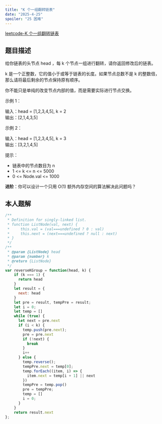 ```yaml
---
title: "K 个一组翻转链表"
date: "2025-4-25"
spoiler: "25 困难"
---
```


[leetcode-K 个一组翻转链表](https://leetcode.cn/problems/reverse-nodes-in-k-group/description/)

## 题目描述

给你链表的头节点 head ，每 k 个节点一组进行翻转，请你返回修改后的链表。

k 是一个正整数，它的值小于或等于链表的长度。如果节点总数不是 k 的整数倍，那么请将最后剩余的节点保持原有顺序。

你不能只是单纯的改变节点内部的值，而是需要实际进行节点交换。


  
示例 1：

输入：head = [1,2,3,4,5], k = 2  
输出：[2,1,4,3,5]  


示例 2：

输入：head = [1,2,3,4,5], k = 3  
输出：[3,2,1,4,5]  
 
提示：  
* 链表中的节点数目为 n  
* 1 \<= k \<= n \<= 5000  
* 0 \<= Node.val \<= 1000  


**进阶**：你可以设计一个只用 O(1) 额外内存空间的算法解决此问题吗？



## 本人题解

```javascript
/**
 * Definition for singly-linked list.
 * function ListNode(val, next) {
 *     this.val = (val===undefined ? 0 : val)
 *     this.next = (next===undefined ? null : next)
 * }
 */
/**
 * @param {ListNode} head
 * @param {number} k
 * @return {ListNode}
 */
var reverseKGroup = function(head, k) {
    if (k === 1) {
      return head
    }
    let result = {
      next: head
    }
    let pre = result, tempPre = result;
    let i = 0;
    let temp = []
    while (true) {
      let next = pre.next
      if (i < k) {
        temp.push(pre.next);
        pre = pre.next
        if (!next) {
          break
        }
        i++
      } else {
        temp.reverse();
        tempPre.next = temp[0];
        temp.forEach((item, i) => {
          item.next = temp[i + 1] || next
        })
        tempPre = temp.pop()
        pre = tempPre;
        temp = []
        i = 0;
      }
    }
    return result.next
};
```

